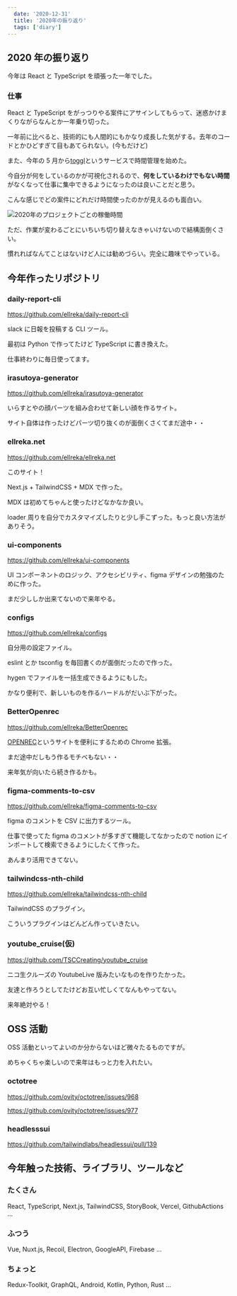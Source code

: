 ```yaml
---
  date: '2020-12-31'
  title: '2020年の振り返り'
  tags: ['diary']
---
```


## 2020 年の振り返り

今年は React と TypeScript を頑張った一年でした。

### 仕事

React と TypeScript をがっつりやる案件にアサインしてもらって、迷惑かけまくりながらなんとか一年乗り切った。

一年前に比べると、技術的にも人間的にもかなり成長した気がする。去年のコードとかひどすぎて目もあてられない。(今もだけど)

また、今年の 5 月から[toggl](https://toggl.com/)というサービスで時間管理を始めた。

今自分が何をしているのかが可視化されるので、**何をしているわけでもない時間** がなくなって仕事に集中できるようになったのは良いことだと思う。

こんな感じでどの案件にどれだけ時間使ったのかが見えるのも面白い。

![2020年のプロジェクトごとの稼働時間](/assets/toggl_2020.jpg)

ただ、作業が変わるごとにいちいち切り替えなきゃいけないので結構面倒くさい。

慣れればなんてことはないけど人には勧めづらい。完全に趣味でやっている。

## 今年作ったリポジトリ

### daily-report-cli

https://github.com/ellreka/daily-report-cli

slack に日報を投稿する CLI ツール。

最初は Python で作ってたけど TypeScript に書き換えた。

仕事終わりに毎日使ってます。

### irasutoya-generator

https://github.com/ellreka/irasutoya-generator

いらすとやの顔パーツを組み合わせて新しい顔を作るサイト。

サイト自体は作ったけどパーツ切り抜くのが面倒くさくてまだ途中・・

### ellreka.net

https://github.com/ellreka/ellreka.net

このサイト！

Next.js + TailwindCSS + MDX で作った。

MDX は初めてちゃんと使ったけどなかなか良い。

loader 周りを自分でカスタマイズしたりと少し手こずった。もっと良い方法がありそう。

### ui-components

https://github.com/ellreka/ui-components

UI コンポーネントのロジック、アクセシビリティ、figma デザインの勉強のために作った。

まだ少ししか出来てないので来年やる。

### configs

https://github.com/ellreka/configs

自分用の設定ファイル。

eslint とか tsconfig を毎回書くのが面倒だったので作った。

hygen でファイルを一括生成できるようにもした。

かなり便利で、新しいものを作るハードルがだいぶ下がった。

### BetterOpenrec

https://github.com/ellreka/BetterOpenrec

[OPENREC](https://www.openrec.tv/)というサイトを便利にするための Chrome 拡張。

まだ途中だしもう作るモチベもない・・

来年気が向いたら続き作るかも。

### figma-comments-to-csv

https://github.com/ellreka/figma-comments-to-csv

figma のコメントを CSV に出力するツール。

仕事で使ってた figma のコメントが多すぎて機能してなかったので notion にインポートして検索できるようにしたくて作った。

あんまり活用できてない。

### tailwindcss-nth-child

https://github.com/ellreka/tailwindcss-nth-child

TailwindCSS のプラグイン。

こういうプラグインはどんどん作っていきたい。

### youtube_cruise(仮)

https://github.com/TSCCreating/youtube_cruise

ニコ生クルーズの YoutubeLive 版みたいなものを作りたかった。

友達と作ろうとしてたけどお互い忙しくてなんもやってない。

来年絶対やる！

## OSS 活動

OSS 活動といってよいのか分からないほど微々たるものですが。

めちゃくちゃ楽しいので来年はもっと力を入れたい。

### octotree

https://github.com/ovity/octotree/issues/968

https://github.com/ovity/octotree/issues/977

### headlesssui

https://github.com/tailwindlabs/headlessui/pull/139

## 今年触った技術、ライブラリ、ツールなど

### たくさん

React, TypeScript, Next.js, TailwindCSS, StoryBook, Vercel, GithubActions ...

### ふつう

Vue, Nuxt.js, Recoil, Electron, GoogleAPI, Firebase ...

### ちょっと

Redux-Toolkit, GraphQL, Android, Kotlin, Python, Rust ...

